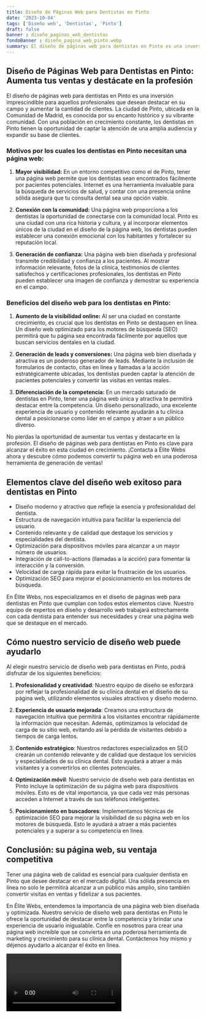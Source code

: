 ```yaml
---
title: Diseño de Páginas Web para Dentistas en Pinto
date: '2023-10-04'
tags: ['Diseño web', 'Dentistas', 'Pinto']
draft: false
banner : diseño_paginas_web_dentistas
fondoBanner : diseño_pagina_web_pinto.webp
summary: El diseño de páginas web para dentistas en Pinto es una inversión imprescindible para aquellos profesionales que desean destacar en su campo y aumentar la cantidad de clientes. La ciudad de Pinto, ubicada en la Comunidad de Madrid, es conocida por su encanto histórico y su vibrante comunidad. Con una población en crecimiento constante, los dentistas en Pinto tienen la oportunidad de captar la atención de una amplia audiencia y expandir su base de clientes.
---
```


## Diseño de Páginas Web para Dentistas en Pinto: Aumenta tus ventas y destácate en la profesión

El diseño de páginas web para dentistas en Pinto es una inversión imprescindible para aquellos profesionales que desean destacar en su campo y aumentar la cantidad de clientes. La ciudad de Pinto, ubicada en la Comunidad de Madrid, es conocida por su encanto histórico y su vibrante comunidad. Con una población en crecimiento constante, los dentistas en Pinto tienen la oportunidad de captar la atención de una amplia audiencia y expandir su base de clientes.

### Motivos por los cuales los dentistas en Pinto necesitan una página web:

1. **Mayor visibilidad:** En un entorno competitivo como el de Pinto, tener una página web permite que los dentistas sean encontrados fácilmente por pacientes potenciales. Internet es una herramienta invaluable para la búsqueda de servicios de salud, y contar con una presencia online sólida asegura que tu consulta dental sea una opción viable.

2. **Conexión con la comunidad:** Una página web proporciona a los dentistas la oportunidad de conectarse con la comunidad local. Pinto es una ciudad con una rica historia y cultura, y al incorporar elementos únicos de la ciudad en el diseño de la página web, los dentistas pueden establecer una conexión emocional con los habitantes y fortalecer su reputación local.

3. **Generación de confianza:** Una página web bien diseñada y profesional transmite credibilidad y confianza a los pacientes. Al mostrar información relevante, fotos de la clínica, testimonios de clientes satisfechos y certificaciones profesionales, los dentistas en Pinto pueden establecer una imagen de confianza y demostrar su experiencia en el campo.

### Beneficios del diseño web para los dentistas en Pinto:

1. **Aumento de la visibilidad online:** Al ser una ciudad en constante crecimiento, es crucial que los dentistas en Pinto se destaquen en línea. Un diseño web optimizado para los motores de búsqueda (SEO) permitirá que tu página sea encontrada fácilmente por aquellos que buscan servicios dentales en la ciudad.

2. **Generación de leads y conversiones:** Una página web bien diseñada y atractiva es un poderoso generador de leads. Mediante la inclusión de formularios de contacto, citas en línea y llamadas a la acción estratégicamente ubicadas, los dentistas pueden captar la atención de pacientes potenciales y convertir las visitas en ventas reales.

3. **Diferenciación de la competencia:** En un mercado saturado de dentistas en Pinto, tener una página web única y atractiva te permitirá destacar entre la competencia. Un diseño personalizado, una excelente experiencia de usuario y contenido relevante ayudarán a tu clínica dental a posicionarse como líder en el campo y atraer a un público diverso.

No pierdas la oportunidad de aumentar tus ventas y destacarte en la profesión. El diseño de páginas web para dentistas en Pinto es clave para alcanzar el éxito en esta ciudad en crecimiento. ¡Contacta a Élite Webs ahora y descubre cómo podemos convertir tu página web en una poderosa herramienta de generación de ventas!

<GifSeo />

<Cta />

## Elementos clave del diseño web exitoso para dentistas en Pinto

- Diseño moderno y atractivo que refleje la esencia y profesionalidad del dentista.
- Estructura de navegación intuitiva para facilitar la experiencia del usuario.
- Contenido relevante y de calidad que destaque los servicios y especialidades del dentista.
- Optimización para dispositivos móviles para alcanzar a un mayor número de usuarios.
- Integración de call-to-actions (llamadas a la acción) para fomentar la interacción y la conversión.
- Velocidad de carga rápida para evitar la frustración de los usuarios.
- Optimización SEO para mejorar el posicionamiento en los motores de búsqueda.

En Élite Webs, nos especializamos en el diseño de páginas web para dentistas en Pinto que cumplan con todos estos elementos clave. Nuestro equipo de expertos en diseño y desarrollo web trabajará estrechamente con cada dentista para entender sus necesidades y crear una página web que se destaque en el mercado.

## Cómo nuestro servicio de diseño web puede ayudarlo

Al elegir nuestro servicio de diseño web para dentistas en Pinto, podrá disfrutar de los siguientes beneficios:

1. **Profesionalidad y creatividad**: Nuestro equipo de diseño se esforzará por reflejar la profesionalidad de su clínica dental en el diseño de su página web, utilizando elementos visuales atractivos y diseño moderno.

2. **Experiencia de usuario mejorada**: Creamos una estructura de navegación intuitiva que permitirá a los visitantes encontrar rápidamente la información que necesitan. Además, optimizamos la velocidad de carga de su sitio web, evitando así la pérdida de visitantes debido a tiempos de carga lentos.

3. **Contenido estratégico**: Nuestros redactores especializados en SEO crearán un contenido relevante y de calidad que destaque los servicios y especialidades de su clínica dental. Esto ayudará a atraer a más visitantes y a convertirlos en clientes potenciales.

4. **Optimización móvil**: Nuestro servicio de diseño web para dentistas en Pinto incluye la optimización de su página web para dispositivos móviles. Esto es de vital importancia, ya que cada vez más personas acceden a Internet a través de sus teléfonos inteligentes.

5. **Posicionamiento en buscadores**: Implementamos técnicas de optimización SEO para mejorar la visibilidad de su página web en los motores de búsqueda. Esto le ayudará a atraer a más pacientes potenciales y a superar a su competencia en línea.

## Conclusión: su página web, su ventaja competitiva

Tener una página web de calidad es esencial para cualquier dentista en Pinto que desee destacar en el mercado digital. Una sólida presencia en línea no solo le permitirá alcanzar a un público más amplio, sino también convertir visitas en ventas y fidelizar a sus pacientes.

En Élite Webs, entendemos la importancia de una página web bien diseñada y optimizada. Nuestro servicio de diseño web para dentistas en Pinto le ofrece la oportunidad de destacar entre la competencia y brindar una experiencia de usuario inigualable. Confíe en nosotros para crear una página web increíble que se convierta en una poderosa herramienta de marketing y crecimiento para su clínica dental. Contáctenos hoy mismo y déjenos ayudarlo a alcanzar el éxito en línea.

<Video />

<CtaBot job='Dentistas' city='Pinto'/>

<Gmaps query='Pinto+españa+maps' />